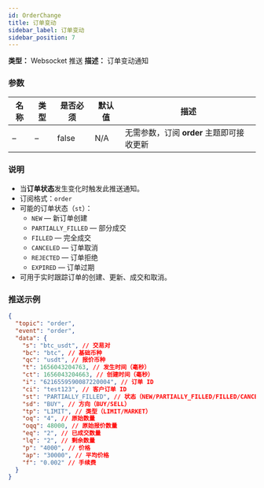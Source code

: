```yaml
---
id: OrderChange
title: 订单变动
sidebar_label: 订单变动
sidebar_position: 7
---
```


**类型：** Websocket 推送 **描述：** 订单变动通知

### 参数

| 名称 | 类型 | 是否必须 | 默认值 | 描述 |
| --- | --- | --- | --- | --- |
| – | – | false | N/A | 无需参数，订阅 **order** 主题即可接收更新 |

### 说明

- 当**订单状态**发生变化时触发此推送通知。
- 订阅格式：`order`
- 可能的订单状态（`st`）：
  - `NEW` — 新订单创建
  - `PARTIALLY_FILLED` — 部分成交
  - `FILLED` — 完全成交
  - `CANCELED` — 订单取消
  - `REJECTED` — 订单拒绝
  - `EXPIRED` — 订单过期
- 可用于实时跟踪订单的创建、更新、成交和取消。

### 推送示例

```json title="推送"
{
  "topic": "order",
  "event": "order",
  "data": {
    "s": "btc_usdt", // 交易对
    "bc": "btc", // 基础币种
    "qc": "usdt", // 报价币种
    "t": 1656043204763, // 发生时间（毫秒）
    "ct": 1656043204663, // 创建时间（毫秒）
    "i": "6216559590087220004", // 订单 ID
    "ci": "test123", // 客户订单 ID
    "st": "PARTIALLY_FILLED", // 状态（NEW/PARTIALLY_FILLED/FILLED/CANCELED/REJECTED/EXPIRED）
    "sd": "BUY", // 方向（BUY/SELL）
    "tp": "LIMIT", // 类型（LIMIT/MARKET）
    "oq": "4", // 原始数量
    "oqq": 48000, // 原始报价数量
    "eq": "2", // 已成交数量
    "lq": "2", // 剩余数量
    "p": "4000", // 价格
    "ap": "30000", // 平均价格
    "f": "0.002" // 手续费
  }
}
```